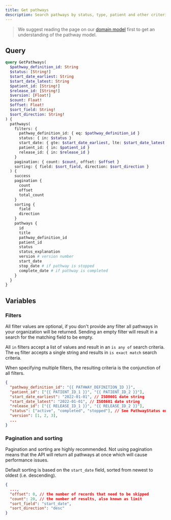 ```yaml
---
title: Get pathways
description: Search pathways by status, type, patient and other criteria
---
```


> We suggest reading the page on our [domain model](/awell-orchestration/docs/getting-started/domain-model) first to get an understanding of the pathway model.

## Query

```graphql
query GetPathways(
  $pathway_definition_id: String
  $status: [String!]
  $start_date_earliest: String
  $start_date_latest: String
  $patient_id: [String!]
  $release_id: [String!]
  $version: [Float!]
  $count: Float!
  $offset: Float!
  $sort_field: String!
  $sort_direction: String!
) {
  pathways(
    filters: {
      pathway_definition_id: { eq: $pathway_definition_id }
      status: { in: $status }
      start_date: { gte: $start_date_earliest, lte: $start_date_latest }
      patient_id: { in: $patient_id }
      release_id: { in: $release_id }
    }
    pagination: { count: $count, offset: $offset }
    sorting: { field: $sort_field, direction: $sort_direction }
  ) {
    success
    pagination {
      count
      offset
      total_count
    }
    sorting {
      field
      direction
    }
    pathways {
      id
      title
      pathway_definition_id
      patient_id
      status
      status_explanation
      version # version number
      start_date
      stop_date # if pathway is stopped
      complete_date # if pathway is completed
    }
  }
}
```

## Variables

### Filters

All filter values are optional, if you don't provide any filter all pathways in your organization will be returned.
Sending an empty filter will result in a search for the matching field to be empty.

All `in` filters accept a list of values and result in an `is any of` search criteria. The `eq` filter accepts a single string and results in `is exact match` search criteria.

When specifying multiple filters, the resulting criteria is the conjunction of all filters.

```json
{
  "pathway_definition_id": "{{ PATHWAY_DEFINITION_ID }}",
  "patient_id": ["{{ PATIENT_ID_1 }}", "{{ PATIENT_ID_2 }}"],
  "start_date_earliest": "2022-01-01", // ISO8601 date string
  "start_date_latest": "2022-01-01", // ISO8601 date string
  "release_id": ["{{ RELEASE_ID_1 }}", "{{ RELEASE_ID_2 }}"],
  "status": ["active", "completed", "stopped"], // See PathwayStatus enum
  "version": [1, 2, 3],
  ...
}
```

### Pagination and sorting

Pagination and sorting are highly recommended. Not using pagination means that the API will return all pathways at once which will cause performance issues.

Default sorting is based on the `start_date` field, sorted from newest to oldest (i.e. descending).

```json
{
  ...,
  "offset": 0, // the number of records that need to be skipped
  "count": 20, // the number of results, also known as limit
  "sort_field": "start_date",
  "sort_direction": "desc"
}
```
